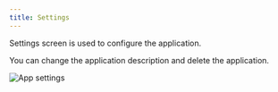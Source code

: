 ```yaml
---
title: Settings
---
```


Settings screen is used to configure the application.

You can change the application description and delete the application.

<img src="/img/app-settings.png" alt="App settings" className="image" />
